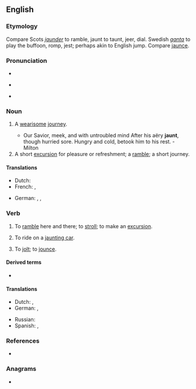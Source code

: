 ==English==

===Etymology===
Compare Scots ''[[jaunder]]'' to ramble, jaunt to taunt, jeer, dial. Swedish ''[[ganta]]'' to play the buffoon, romp, jest; perhaps akin to English jump. Compare [[jaunce]].

===Pronunciation===
* {{IPA|/ˈdʒɔːnt/|lang=en}}
* {{a|some accents}} {{IPA|/ˈdʒɑːnt/|lang=en}}
* {{rhymes|ɔːnt|ɑːnt|lang=en}}

===Noun===
{{en-noun}}

# {{lb|en|archaic}} A [[wearisome]] [[journey]].
#* Our Savior, meek, and with untroubled mind After his aëry '''jaunt''', though hurried sore. Hungry and cold, betook him to his rest. - Milton
# A short [[excursion]] for pleasure or refreshment; a [[ramble]]; a short journey.

====Translations====
{{trans-top|A short excursion for pleasure or refreshment}}
* Dutch: {{t+|nl|uitstap}}
* French: {{t+|fr|balade|f}}, {{t+|fr|promenade|f}}
{{trans-mid}}
* German: {{t+|de|Ausflug}}, {{t|de|Vergnügungsfahrt|f}}, {{t+|de|Spritztour|f}}
{{trans-bottom}}

===Verb===
{{en-verb}}

# {{lb|en|intransitive}} To [[ramble]] here and there; to [[stroll]]; to make an [[excursion]].
# {{lb|en|intransitive}} To ride on a [[jaunting car]].
# {{lb|en|transitive|obsolete}} To [[jolt]]; to [[jounce]].
#: {{rfquotek|Bale}}

====Derived terms====
* {{l|en|jaunting car}}

====Translations====
{{trans-top|to ramble here and there; to stroll; to make an excursion}}
* Dutch: {{t+|nl|omzwerven}}, {{t|nl|een uitstap maken}}
* German: {{t|de|herumstreunen}}, {{t|de|einen Ausflug machen}}
{{trans-mid}}
* Russian: {{t+|ru|ката́ться}}
* Spanish: {{t+|es|paseo|m}}, {{t+|es|excursión|f}}
{{trans-bottom}}

===References===
* {{projectlink|1911|Jaunting-Car}}

===Anagrams===
* {{anagrams|en|a=ajntu|jantu|junta}}